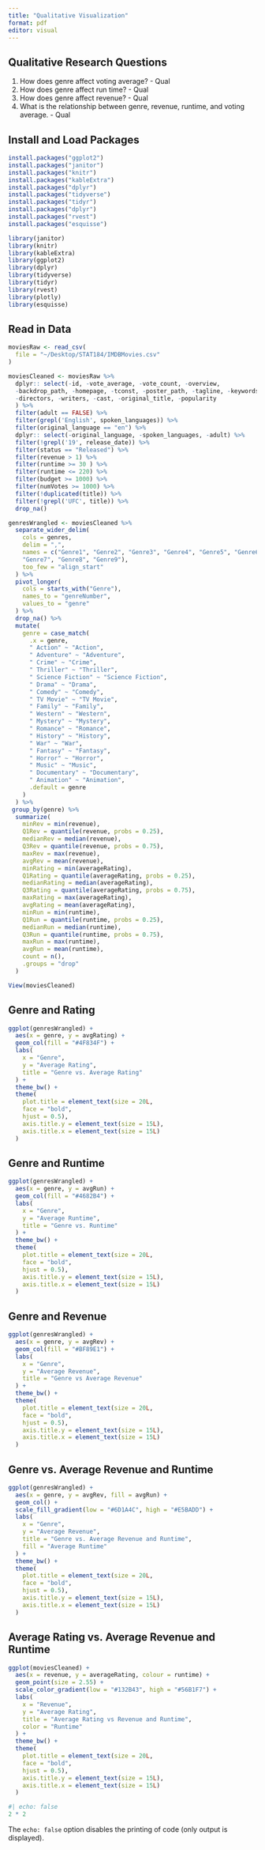 ```yaml
---
title: "Qualitative Visualization"
format: pdf
editor: visual
---
```


## Qualitative Research Questions

1.  How does genre affect voting average? - Qual
2.  How does genre affect run time? - Qual
3.  How does genre affect revenue? - Qual
4.  What is the relationship between genre, revenue, runtime, and voting average. - Qual

## Install and Load Packages

```r
install.packages("ggplot2")
install.packages("janitor")
install.packages("knitr")
install.packages("kableExtra")
install.packages("dplyr")
install.packages("tidyverse")
install.packages("tidyr")
install.packages("dplyr")
install.packages("rvest")
install.packages("esquisse")

library(janitor)
library(knitr)
library(kableExtra)
library(ggplot2)
library(dplyr)
library(tidyverse)
library(tidyr)
library(rvest)
library(plotly)
library(esquisse)
```

## Read in Data

```r
moviesRaw <- read_csv(
  file = "~/Desktop/STAT184/IMDBMovies.csv"
)

moviesCleaned <- moviesRaw %>%
  dplyr:: select(-id, -vote_average, -vote_count, -overview, 
  -backdrop_path, -homepage, -tconst, -poster_path, -tagline, -keywords, 
  -directors, -writers, -cast, -original_title, -popularity
  ) %>%
  filter(adult == FALSE) %>%
  filter(grepl('English', spoken_languages)) %>%
  filter(original_language == "en") %>%
  dplyr:: select(-original_language, -spoken_languages, -adult) %>%
  filter(!grepl('19', release_date)) %>%
  filter(status == "Released") %>%
  filter(revenue > 1) %>%
  filter(runtime >= 30 ) %>%
  filter(runtime <= 220) %>%
  filter(budget >= 1000) %>%
  filter(numVotes >= 1000) %>%
  filter(!duplicated(title)) %>%
  filter(!grepl('UFC', title)) %>%
  drop_na()

genresWrangled <- moviesCleaned %>%
  separate_wider_delim(
    cols = genres,
    delim = ",",
    names = c("Genre1", "Genre2", "Genre3", "Genre4", "Genre5", "Genre6",
    "Genre7", "Genre8", "Genre9"),
    too_few = "align_start"
  ) %>%
  pivot_longer(
    cols = starts_with("Genre"),
    names_to = "genreNumber",
    values_to = "genre"
  ) %>%
  drop_na() %>%
  mutate(
    genre = case_match(
      .x = genre,
      " Action" ~ "Action",
      " Adventure" ~ "Adventure",
      " Crime" ~ "Crime",
      " Thriller" ~ "Thriller",
      " Science Fiction" ~ "Science Fiction",
      " Drama" ~ "Drama",
      " Comedy" ~ "Comedy",
      " TV Movie" ~ "TV Movie",
      " Family" ~ "Family",
      " Western" ~ "Western",
      " Mystery" ~ "Mystery",
      " Romance" ~ "Romance",
      " History" ~ "History",
      " War" ~ "War",
      " Fantasy" ~ "Fantasy",
      " Horror" ~ "Horror",
      " Music" ~ "Music",
      " Documentary" ~ "Documentary",
      " Animation" ~ "Animation",
      .default = genre
    )
  ) %>% 
 group_by(genre) %>%
  summarize(
    minRev = min(revenue),
    Q1Rev = quantile(revenue, probs = 0.25),
    medianRev = median(revenue),
    Q3Rev = quantile(revenue, probs = 0.75),
    maxRev = max(revenue),
    avgRev = mean(revenue),
    minRating = min(averageRating),
    Q1Rating = quantile(averageRating, probs = 0.25),
    medianRating = median(averageRating),
    Q3Rating = quantile(averageRating, probs = 0.75),
    maxRating = max(averageRating),
    avgRating = mean(averageRating),
    minRun = min(runtime),
    Q1Run = quantile(runtime, probs = 0.25),
    medianRun = median(runtime),
    Q3Run = quantile(runtime, probs = 0.75),
    maxRun = max(runtime),
    avgRun = mean(runtime),
    count = n(),
    .groups = "drop"
  )

View(moviesCleaned)
```

## Genre and Rating

```r
ggplot(genresWrangled) +
  aes(x = genre, y = avgRating) +
  geom_col(fill = "#4F834F") +
  labs(
    x = "Genre",
    y = "Average Rating",
    title = "Genre vs. Average Rating"
  ) +
  theme_bw() +
  theme(
    plot.title = element_text(size = 20L,
    face = "bold",
    hjust = 0.5),
    axis.title.y = element_text(size = 15L),
    axis.title.x = element_text(size = 15L)
  )
```

## Genre and Runtime

```r
ggplot(genresWrangled) +
  aes(x = genre, y = avgRun) +
  geom_col(fill = "#4682B4") +
  labs(
    x = "Genre",
    y = "Average Runtime",
    title = "Genre vs. Runtime"
  ) +
  theme_bw() +
  theme(
    plot.title = element_text(size = 20L,
    face = "bold",
    hjust = 0.5),
    axis.title.y = element_text(size = 15L),
    axis.title.x = element_text(size = 15L)
  )
```

## Genre and Revenue

```r
ggplot(genresWrangled) +
  aes(x = genre, y = avgRev) +
  geom_col(fill = "#BF89E1") +
  labs(
    x = "Genre",
    y = "Average Revenue",
    title = "Genre vs Average Revenue"
  ) +
  theme_bw() +
  theme(
    plot.title = element_text(size = 20L,
    face = "bold",
    hjust = 0.5),
    axis.title.y = element_text(size = 15L),
    axis.title.x = element_text(size = 15L)
  )
```

## Genre vs. Average Revenue and Runtime

```r
ggplot(genresWrangled) +
  aes(x = genre, y = avgRev, fill = avgRun) +
  geom_col() +
  scale_fill_gradient(low = "#6D1A4C", high = "#E5BADD") +
  labs(
    x = "Genre",
    y = "Average Revenue",
    title = "Genre vs. Average Revenue and Runtime",
    fill = "Average Runtime"
  ) +
  theme_bw() +
  theme(
    plot.title = element_text(size = 20L,
    face = "bold",
    hjust = 0.5),
    axis.title.y = element_text(size = 15L),
    axis.title.x = element_text(size = 15L)
  )

```

## Average Rating vs. Average Revenue and Runtime

```r
ggplot(moviesCleaned) +
  aes(x = revenue, y = averageRating, colour = runtime) +
  geom_point(size = 2.55) +
  scale_color_gradient(low = "#132B43", high = "#56B1F7") +
  labs(
    x = "Revenue",
    y = "Average Rating",
    title = "Average Rating vs Revenue and Runtime",
    color = "Runtime"
  ) +
  theme_bw() +
  theme(
    plot.title = element_text(size = 20L,
    face = "bold",
    hjust = 0.5),
    axis.title.y = element_text(size = 15L),
    axis.title.x = element_text(size = 15L)
  )
```

```r
#| echo: false
2 * 2
```

The `echo: false` option disables the printing of code (only output is displayed).
